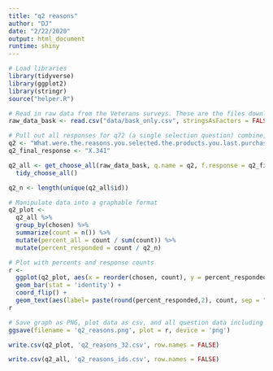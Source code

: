 ```yaml
---
title: "q2 reasons"
author: "DJ"
date: "2/22/2020"
output: html_document
runtime: shiny
---
```


```r
# Load libraries
library(tidyverse)
library(ggplot2)
library(stringr)
source("helper.R")
```

```r
# Read in raw data from the Veterans surveys. These are the files downloaded from survey monkey saved as a .csv
raw_data_bask <- read.csv("data/bask_only.csv", stringsAsFactors = FALSE)
```

```r
# Pull out all responses for q72 (a single selection question) combine, then determine 'question n'
q2 <- "What.were.the.reasons.you.selected.the.products.you.last.purchased...Please.select.all.that.apply."
q2_final_response <- "X.341"

q2_all <- get_choose_all(raw_data_bask, q.name = q2, f.response = q2_final_response) %>%
  tidy_choose_all()

q2_n <- length(unique(q2_all$id))
```

```r
# Manipulate data into a graphable format
q2_plot <-
  q2_all %>%
  group_by(chosen) %>%
  summarize(count = n()) %>%
  mutate(percent_all = count / sum(count)) %>%
  mutate(percent_responded = count / q2_n)
```

```r
# Plot with percents and response counts
r <- 
  ggplot(q2_plot, aes(x = reorder(chosen, count), y = percent_responded)) +
  geom_bar(stat = 'identity') +
  coord_flip() +
  geom_text(aes(label= paste(round(percent_responded,2), count, sep = "***")))
r
```


```r
# Save graph as PNG, plot data as csv, and all question data including response IDs as csv (save question n and N at end of plot file as "_x.x")
ggsave(filename = 'q2_reasons.png', plot = r, device = 'png')

write.csv(q2_plot, 'q2_reasons_32.csv', row.names = FALSE)

write.csv(q2_all, 'q2_reasons_ids.csv', row.names = FALSE)
```

